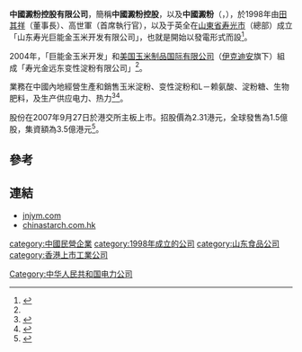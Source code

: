 '''中國澱粉控股有限公司'''，簡稱'''中國澱粉控股'''，以及'''中國澱粉'''（'''{{lang-en|China Starch Holdings Limited}}'''，{{hkex|3838}}），於1998年由[[田其祥|田其祥]]（董事長）、高世軍（首席執行官），以及于英全在[[山東省|山東省]][[寿光市|寿光市]]（總部）成立「山东寿光巨能金玉米开发有限公司」，也就是開始以發電形式而設<ref name="#1">{{Cite web |url=http://www.jnjym.com/comcontent_detail/%26FrontComContent_list01-1298009397679ContId%3D31eb2fdb-e0ed-4a81-a800-cf3b5b24bd50%26comContentId%3D31eb2fdb-e0ed-4a81-a800-cf3b5b24bd50%26comp_stats%3Dcomp-FrontComContent_list01-1298009397679.html |title=山东寿光巨能金玉米开发有限公司大事紀 |access-date=2019-12-23 |archive-url=https://web.archive.org/web/20110526235257/http://www.jnjym.com/comcontent_detail/%26FrontComContent_list01-1298009397679ContId%3D31eb2fdb-e0ed-4a81-a800-cf3b5b24bd50%26comContentId%3D31eb2fdb-e0ed-4a81-a800-cf3b5b24bd50%26comp_stats%3Dcomp-FrontComContent_list01-1298009397679.html |archive-date=2011-05-26 |dead-url=yes }}</ref>。

2004年，「巨能金玉米开发」和[[美国玉米制品国际有限公司|美国玉米制品国际有限公司]]（[[伊克迪安|伊克迪安]]旗下）組成「寿光金远东变性淀粉有限公司」<ref name="#1"/>。

業務在中國內地經營生產和銷售玉米淀粉、变性淀粉和L－赖氨酸、淀粉糖、生物肥料，及生产供应电力、热力<ref>{{Cite web |url=http://www.jnjym.com/comcontent_detail/%26FrontComContent_list01-1298009397679ContId%3D2c668f45-eb8d-4092-a2fe-fd5667eb0bde%26comContentId%3D2c668f45-eb8d-4092-a2fe-fd5667eb0bde%26comp_stats%3Dcomp-FrontComContent_list01-1298009397679.html |title=山东寿光巨能金玉米开发有限公司簡介 |access-date=2019-12-23 |archive-url=https://web.archive.org/web/20110526040337/http://www.jnjym.com/comcontent_detail/%26FrontComContent_list01-1298009397679ContId%3D2c668f45-eb8d-4092-a2fe-fd5667eb0bde%26comContentId%3D2c668f45-eb8d-4092-a2fe-fd5667eb0bde%26comp_stats%3Dcomp-FrontComContent_list01-1298009397679.html |archive-date=2011-05-26 |dead-url=yes }}</ref><ref>{{Cite web |url=http://www.irasia.com/listco/hk/chinastarch/profilec.htm |title=中國澱粉控股有限公司簡介 |accessdate=2013-09-09 |archive-date=2012-12-28 |archive-url=https://web.archive.org/web/20121228234314/http://www.irasia.com/listco/hk/chinastarch/profilec.htm |dead-url=no }}</ref>。

股份在2007年9月27日於港交所主板上市。招股價為2.31港元，全球發售為1.5億股，集資額為3.5億港元<ref>{{Cite web |url=http://www.hkexnews.hk/listedco/listconews/SEHK/2007/0911/03838_216962/CWP102_c.pdf |title=中國澱粉控股有限公司招股資料 |accessdate=2013-09-09 |archive-date=2016-03-05 |archive-url=https://web.archive.org/web/20160305020642/http://www.hkexnews.hk/listedco/listconews/SEHK/2007/0911/03838_216962/CWP102_c.pdf |dead-url=no }}</ref>。

==參考==
{{reflist}}

==連結==
*[http://www.jnjym.com/ jnjym.com]{{Wayback|url=http://www.jnjym.com/ |date=20130910002110 }}
*[http://www.irasia.com/listco/hk/chinastarch/index.htm chinastarch.com.hk]{{Wayback|url=http://www.irasia.com/listco/hk/chinastarch/index.htm |date=20130815054640 }}

[[category:中國民營企業|category:中國民營企業]]
[[category:1998年成立的公司|category:1998年成立的公司]]
[[category:山东食品公司|category:山东食品公司]]
[[Category:中华人民共和国电力公司|Category:中华人民共和国电力公司]]
[[category:香港上市工業公司|category:香港上市工業公司]]